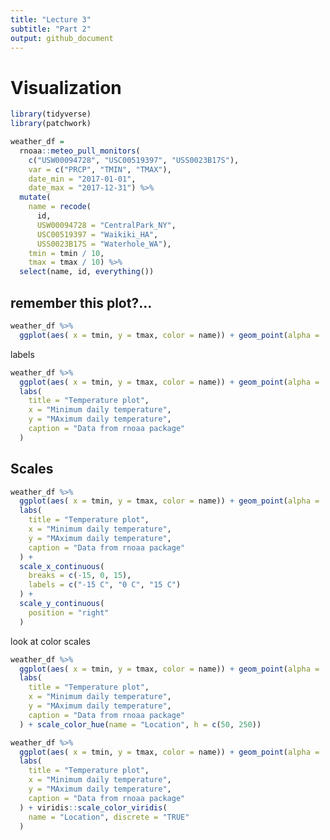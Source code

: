 ```yaml
---
title: "Lecture 3"
subtitle: "Part 2"
output: github_document
---
```




# Visualization



```r
library(tidyverse)
library(patchwork)
```

```r
weather_df = 
  rnoaa::meteo_pull_monitors(
    c("USW00094728", "USC00519397", "USS0023B17S"),
    var = c("PRCP", "TMIN", "TMAX"), 
    date_min = "2017-01-01",
    date_max = "2017-12-31") %>%
  mutate(
    name = recode(
      id, 
      USW00094728 = "CentralPark_NY", 
      USC00519397 = "Waikiki_HA",
      USS0023B17S = "Waterhole_WA"),
    tmin = tmin / 10,
    tmax = tmax / 10) %>%
  select(name, id, everything())
```

## remember this plot?...

```r
weather_df %>% 
  ggplot(aes( x = tmin, y = tmax, color = name)) + geom_point(alpha = .4 )
```

labels

```r
weather_df %>% 
  ggplot(aes( x = tmin, y = tmax, color = name)) + geom_point(alpha = .4 ) +
  labs(
    title = "Temperature plot",
    x = "Minimum daily temperature",
    y = "MAximum daily temperature",
    caption = "Data from rnoaa package"
  )
```

## Scales

```r
weather_df %>% 
  ggplot(aes( x = tmin, y = tmax, color = name)) + geom_point(alpha = .4 ) +
  labs(
    title = "Temperature plot",
    x = "Minimum daily temperature",
    y = "MAximum daily temperature",
    caption = "Data from rnoaa package"
  ) + 
  scale_x_continuous(
    breaks = c(-15, 0, 15),
    labels = c("-15 C", "0 C", "15 C")
  ) +
  scale_y_continuous(
    position = "right"
  )
```

look at color scales

```r
weather_df %>% 
  ggplot(aes( x = tmin, y = tmax, color = name)) + geom_point(alpha = .4 ) +
  labs(
    title = "Temperature plot",
    x = "Minimum daily temperature",
    y = "MAximum daily temperature",
    caption = "Data from rnoaa package"
  ) + scale_color_hue(name = "Location", h = c(50, 250))
```


```r
weather_df %>% 
  ggplot(aes( x = tmin, y = tmax, color = name)) + geom_point(alpha = .4 ) +
  labs(
    title = "Temperature plot",
    x = "Minimum daily temperature",
    y = "MAximum daily temperature",
    caption = "Data from rnoaa package"
  ) + viridis::scale_color_viridis(
    name = "Location", discrete = "TRUE"
  )
```

